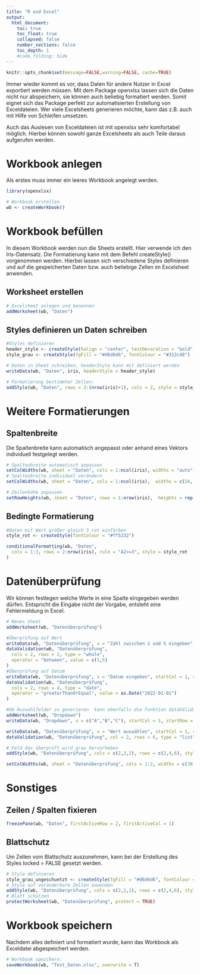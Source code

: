 ```yaml
---
title: "R und Excel"
output:
  html_document:
    toc: true
    toc_float: true
    collapsed: false
    number_sections: false
    toc_depth: 1
    #code_folding: hide
---
```


```r
knitr::opts_chunk$set(message=FALSE,warning=FALSE, cache=TRUE)
```


Immer wieder kommt es vor, dass Daten für andere Nutzer in Excel exportiert werden müssen. Mit dem Package openxlsx lassen sich die Daten nicht nur abspeichern, sie können auch beliebig formatiert werden. Somit eignet sich das Package perfekt zur automatisierten Erstellung von Exceldateien. Wer viele Excelsheets generieren möchte, kann das z.B. auch mit Hilfe von Schleifen umsetzen.

Auch das Auslesen von Exceldateien ist mit openxlsx sehr komfortabel möglich. Hierbei können sowohl ganze Excelsheets als auch Teile daraus aufgerufen werden.

# Workbook anlegen

Als erstes muss immer ein leeres Workbook angelegt werden.

```r
library(openxlsx)

# Workbook erstellen
wb <- createWorkbook()
```

# Workbook befüllen

In diesem Workbook werden nun die Sheets erstellt. Hier verwende ich den Iris-Datensatz. Die Formatierung kann mit dem Befehl createStyle() vorgenommen werden.
Hierbei lassen sich verschiedene Styles definieren und auf die gespeicherten Daten bzw. auch beliebige Zellen im Excelsheet anwenden.

## Worksheet erstellen
```r
# Excelsheet anlegen und benennen
addWorksheet(wb, "Daten")
```

## Styles definieren un Daten schreiben

```r
#Styles definieren
header_style <- createStyle(halign = "center", textDecoration = "bold", border = "Bottom")
style_grau <- createStyle(fgFill = "#d6d6d6", fontColour = "#313c48")

# Daten in Sheet schreiben, headerStyle kann mit definiert werden
writeData(wb, "Daten", iris, headerStyle = header_style)

# Formatierung bestimmter Zellen:
addStyle(wb, "Daten", rows = 2:(nrow(iris)+1), cols = 2, style = style_grau)

```

# Weitere Formatierungen

## Spaltenbreite

Die Spaltenbreite kann automatisch angepasst oder anhand eines Vektors individuell festgelegt werden.

```r

# Spaltenbreite automatisch anpassen
setColWidths(wb, sheet = "Daten", cols = 1:ncol(iris), widths = "auto")
# Spaltenbreite individuel verändern
setColWidths(wb, sheet = "Daten", cols = 1:ncol(iris),  widths = c(16, 15, 12, 33))

# Zeilenhöhe anpassen
setRowHeights(wb, sheet = "Daten", rows = 1:nrow(iris),  heights = rep(30,times=nrow(iris)))
```

## Bedingte Formatierung

```r
#Daten mit Wert größer gleich 3 rot einfärben
style_rot <- createStyle(fontColour = "#ff5232")

conditionalFormatting(wb, "Daten",
  cols = 1:3, rows = 2:nrow(iris), rule = "A2>=3", style = style_rot
)
```

# Datenüberprüfung 

Wir können festlegen welche Werte in eine Spalte eingegeben werden dürfen. Entspricht die Eingabe nicht der Vorgabe, entsteht eine Fehlermeldung in Excel.

```r
# Neues Sheet
addWorksheet(wb, "Datenüberprüfung")

#Überprüfung auf Wert
writeData(wb, "Datenüberprüfung", x = "Zahl zwischen 1 und 5 eingeben", startCol = 1, startRow = 2)
dataValidation(wb, "Datenüberprüfung",
  cols = 2, rows = 2, type = "whole",
  operator = "between", value = c(1,5)
) 
#Überprüfung auf Datum
writeData(wb, "Datenüberprüfung", x = "Datum eingeben", startCol = 1, startRow = 4)
dataValidation(wb, "Datenüberprüfung",
  cols = 2, rows = 4, type = "date",
  operator = "greaterThanOrEqual", value = as.Date("2022-01-01")
)  

#Um Auswahlfelder zu generieren  kann ebenfalls die Funktion dataValidation() verwendet werden.
addWorksheet(wb, "Dropdown")
writeData(wb, "Dropdown", x = c("A","B","C"), startCol = 1, startRow = 1)

writeData(wb, "Datenüberprüfung", x = "Wert auswählen", startCol = 1, startRow = 6)
dataValidation(wb, "Datenüberprüfung", col = 2, rows = 6, type = "list", value = "'Dropdown'!$A$1:$A$3")

# Feld das überprüft wird grau hervorheben
addStyle(wb, "Datenüberprüfung", cols = c(2,2,2), rows = c(2,4,6), style = style_grau)

setColWidths(wb, sheet = "Datenüberprüfung", cols = 1:2, widths = c(30,12))

```

# Sonstiges

## Zeilen / Spalten fixieren

```r
freezePane(wb, "Daten", firstActiveRow = 2, firstActiveCol = 1)
```

## Blattschutz

Um Zellen vom Blattschutz auszunehmen, kann bei der Erstellung des Styles locked = FALSE gesetzt werden. 

```r
# Style definieren
style_grau_ungeschuetzt <- createStyle(fgFill = "#d6d6d6", fontColour = "#313c48", locked = FALSE)
# Style auf veränderbare Zellen anwenden
addStyle(wb, "Datenüberprüfung", cols = c(2,2,2), rows = c(2,4,6), style = style_grau_ungeschuetzt)
# Blatt schützen
protectWorksheet(wb, "Datenüberprüfung", protect = TRUE)
```

# Workbook speichern

Nachdem alles definiert und formatiert wurde, kann das Workbook als Exceldatei abgespeichert werden.

```r
# Workbook speichern:
saveWorkbook(wb, "Test_Daten.xlsx", overwrite = T)
```

